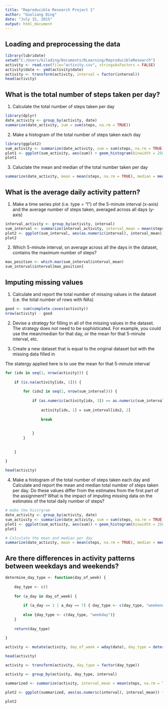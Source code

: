 ```yaml
---
title: "Reproducible Research Project 1"
author: "Guoliang Ding"
date: "July 15, 2015"
output: html_document
---
```


## Loading and preprocessing the data

```r
library(lubridate)
setwd("C:/Users/kilading/Documents/RLearning/ReproducibleResearch")
activity <- read.csv(file="activity.csv", stringsAsFactors = FALSE)
activity$date <- ymd(activity$date)
activity <- transform(activity, interval = factor(interval))
head(activity)
```


## What is the total number of steps taken per day?
1. Calculate the total number of steps taken per day
```r
library(dplyr)
date_activity <- group_by(activity, date)
summarize(date_activity, sum = sum(steps, na.rm = TRUE))
```

2. Make a histogram of the total number of steps taken each day
```r
library(ggplot2)
sum_activity <- summarize(date_activity, sum = sum(steps, na.rm = TRUE))
plot1 <- ggplot(sum_activity, aes(sum)) + geom_histogram(binwidth = 2500)
plot1
```

3. Caluclate the mean and median of the total number taken per day
```r
summarize(date_activity, mean = mean(steps, na.rm = TRUE), median = median(steps, na.rm = TRUE))
```

## What is the average daily activity pattern?
1. Make a time series plot (i.e. type = "l") of the 5-minute interval (x-axis) and the average number of steps taken, averaged across all days (y-axis)
```r
interval_activity <- group_by(activity, interval)
sum_interval <- summarize(interval_activity, interval_mean = mean(steps, na.rm = TRUE))
plot2 <- ggplot(sum_interval, aes(as.numeric(interval), interval_mean)) + geom_line() + labs(x = "Interval", y = "Average acorss all day")
plot2
```

2. Which 5-minute interval, on average across all the days in the dataset, contains the maximum number of steps?
```r
max_position <- which.max(sum_interval$interval_mean)
sum_interval$interval[max_position]
```

## Imputing missing values
1. Calculate and report the total number of missing values in the dataset (i.e. the total number of rows with NAs)
```r
good <- sum(complete.cases(activity))
nrow(activity) - good
```

2. Devise a strategy for filling in all of the missing values in the dataset. The strategy does not need to be sophisticated. For example, you could use the mean/median for that day, or the mean for that 5-minute interval, etc.

3. Create a new dataset that is equal to the original dataset but with the missing data filled in

The statergy applied here is to use the mean for that 5-minute interval

```r
for (idx in seq(1, nrow(activity))) {
    
    if (is.na(activity[idx, 1])) {
        
        for (idx2 in seq(1, nrow(sum_interval))) {
            
            if (as.numeric(activity[idx, 3]) == as.numeric(sum_interval[idx2, 1])) {
                
                activity[idx, 1] = sum_interval[idx2, 2]
                
                break
                
                
            }
        }
        
        
    }
    
}

head(activity)
```

4. Make a histogram of the total number of steps taken each day and Calculate and report the mean and median total number of steps taken per day. Do these values differ from the estimates from the first part of the assignment? What is the impact of imputing missing data on the estimates of the total daily number of steps?

```r
# make the histrgram
date_activity <- group_by(activity, date)
sum_activity <- summarize(date_activity, sum = sum(steps, na.rm = TRUE))
plot1 <- ggplot(sum_activity, aes(sum)) + geom_histogram(binwidth = 2500)
plot1

# Calculate the mean and median per day
summarize(date_activity, mean = mean(steps, na.rm = TRUE), median = median(steps, na.rm = TRUE))

```

## Are there differences in activity patterns between weekdays and weekends?

```r
determine_day_type <- function(day_of_week) {
    
    day_type <- c()
    
    for (a_day in day_of_week) {
        
        if (a_day == 1 | a_day == 7) { day_type <- c(day_type, "weekend")}
        
        else {day_type <- c(day_type, "weekday")}
    }
    
    return(day_type)
    
}

activity <- mutate(activity, day_of_week = wday(date), day_type = determine_day_type(day_of_week))

head(activity)

activity <- transform(activity, day_type = factor(day_type))

activity <- group_by(activity, day_type, interval)

summarized <- summarize(activity, interval_mean = mean(steps, na.rm = TRUE))

plot2 <- ggplot(summarized, aes(as.numeric(interval), interval_mean)) + geom_line() + labs(x = "Interval", y = "Average acorss all day") +  facet_grid( day_type~. )

plot2
```